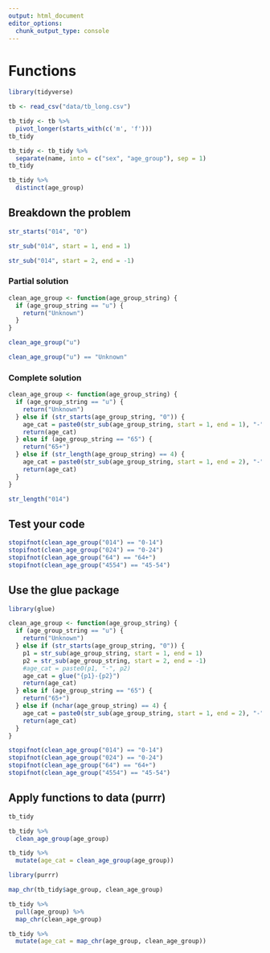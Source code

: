```yaml
---
output: html_document
editor_options: 
  chunk_output_type: console
---
```

# Functions

```r
library(tidyverse)

tb <- read_csv("data/tb_long.csv")
```

```r
tb_tidy <- tb %>%
  pivot_longer(starts_with(c('m', 'f')))
tb_tidy
```

```r
tb_tidy <- tb_tidy %>%
  separate(name, into = c("sex", "age_group"), sep = 1)
tb_tidy
```

```r
tb_tidy %>%
  distinct(age_group)
```

## Breakdown the problem

```r
str_starts("014", "0")
```

```r
str_sub("014", start = 1, end = 1)
```

```r
str_sub("014", start = 2, end = -1)
```

### Partial solution

```r
clean_age_group <- function(age_group_string) {
  if (age_group_string == "u") {
    return("Unknown")
  }
}
```

```r
clean_age_group("u")
```

```r
clean_age_group("u") == "Unknown"
```

### Complete solution

```r
clean_age_group <- function(age_group_string) {
  if (age_group_string == "u") {
    return("Unknown")
  } else if (str_starts(age_group_string, "0")) {
    age_cat = paste0(str_sub(age_group_string, start = 1, end = 1), "-", str_sub(age_group_string, start = 2, end = -1))
    return(age_cat)
  } else if (age_group_string == "65") {
    return("65+")
  } else if (str_length(age_group_string) == 4) {
    age_cat = paste0(str_sub(age_group_string, start = 1, end = 2), "-", str_sub(age_group_string, start = 3, end = -1))
    return(age_cat)
  }
}
```

```r
str_length("014")
```

## Test your code

```r
stopifnot(clean_age_group("014") == "0-14")
stopifnot(clean_age_group("024") == "0-24")
stopifnot(clean_age_group("64") == "64+")
stopifnot(clean_age_group("4554") == "45-54")
```

## Use the glue package

```r
library(glue)
```


```r
clean_age_group <- function(age_group_string) {
  if (age_group_string == "u") {
    return("Unknown")
  } else if (str_starts(age_group_string, "0")) {
    p1 = str_sub(age_group_string, start = 1, end = 1)
    p2 = str_sub(age_group_string, start = 2, end = -1)
    #age_cat = paste0(p1, "-", p2)
    age_cat = glue("{p1}-{p2}")
    return(age_cat)
  } else if (age_group_string == "65") {
    return("65+")
  } else if (nchar(age_group_string) == 4) {
    age_cat = paste0(str_sub(age_group_string, start = 1, end = 2), "-", str_sub(age_group_string, start = 3, end = -1))
    return(age_cat)
  }
}
```

```r
stopifnot(clean_age_group("014") == "0-14")
stopifnot(clean_age_group("024") == "0-24")
stopifnot(clean_age_group("64") == "64+")
stopifnot(clean_age_group("4554") == "45-54")
```

## Apply functions to data (purrr)

```r
tb_tidy
```

```r
tb_tidy %>%
  clean_age_group(age_group)
```

```r
tb_tidy %>%
  mutate(age_cat = clean_age_group(age_group))
```

```r
library(purrr)
```

```r
map_chr(tb_tidy$age_group, clean_age_group)
```

```r
tb_tidy %>%
  pull(age_group) %>%
  map_chr(clean_age_group)
```

```r
tb_tidy %>%
  mutate(age_cat = map_chr(age_group, clean_age_group))
```

